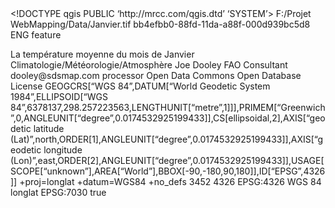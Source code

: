 <!DOCTYPE qgis PUBLIC 'http://mrcc.com/qgis.dtd' 'SYSTEM'>
<qgis version="3.10.6-A Coruña">
  <identifier>F:/Projet WebMapping/Data/Janvier.tif</identifier>
  <parentidentifier>bb4efbb0-88fd-11da-a88f-000d939bc5d8</parentidentifier>
  <language>ENG</language>
  <type>feature</type>
  <title>Temperature janvier</title>
  <abstract>La température moyenne du mois de Janvier</abstract>
  <keywords vocabulary="gmd:topicCategory">
    <keyword>Climatologie/Météorologie/Atmosphère</keyword>
  </keywords>
  <contact>
    <name>Joe Dooley</name>
    <organization>FAO</organization>
    <position>Consultant</position>
    <voice></voice>
    <fax></fax>
    <email>	dooley@sdsmap.com</email>
    <role>processor</role>
  </contact>
  <links>
    <link size="" description="" format="" mimeType="" url="http://www.fao.org/geonetwork/srv/en/metadata.show?id=23&amp;currTab=distribution" type="ISO 19115:2003/19139" name="FAO"/>
  </links>
  <fees></fees>
  <license>Open Data Commons Open Database License</license>
  <encoding></encoding>
  <crs>
    <spatialrefsys>
      <wkt>GEOGCRS["WGS 84",DATUM["World Geodetic System 1984",ELLIPSOID["WGS 84",6378137,298.257223563,LENGTHUNIT["metre",1]]],PRIMEM["Greenwich",0,ANGLEUNIT["degree",0.0174532925199433]],CS[ellipsoidal,2],AXIS["geodetic latitude (Lat)",north,ORDER[1],ANGLEUNIT["degree",0.0174532925199433]],AXIS["geodetic longitude (Lon)",east,ORDER[2],ANGLEUNIT["degree",0.0174532925199433]],USAGE[SCOPE["unknown"],AREA["World"],BBOX[-90,-180,90,180]],ID["EPSG",4326]]</wkt>
      <proj4>+proj=longlat +datum=WGS84 +no_defs</proj4>
      <srsid>3452</srsid>
      <srid>4326</srid>
      <authid>EPSG:4326</authid>
      <description>WGS 84</description>
      <projectionacronym>longlat</projectionacronym>
      <ellipsoidacronym>EPSG:7030</ellipsoidacronym>
      <geographicflag>true</geographicflag>
    </spatialrefsys>
  </crs>
  <extent>
    <spatial crs="EPSG:4326" miny="18.97500199999999992" minz="0" maxx="36.875" dimensions="2" minx="-17.07499999999999929" maxy="37.37500200000000206" maxz="0"/>
    <temporal>
      <period>
        <start></start>
        <end></end>
      </period>
    </temporal>
  </extent>
</qgis>
